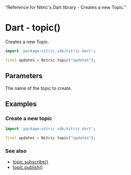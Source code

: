   "Reference for Nitric's Dart library - Creates a new Topic."

# Dart - topic()

Creates a new Topic.

```dart
import 'package:nitric_sdk/nitric.dart';

final updates = Nitric.topic("updates");
```

## Parameters

<Properties>
  <Property name="name" required type="String">
    The name of the topic to create.
  </Property>
</Properties>

## Examples

### Create a new topic

```dart
import 'package:nitric_sdk/nitric.dart';

final updates = Nitric.topic("updates");
```

### See also

- [topic.subscribe()](./topic-subscribe)
- [topic.publish()](./topic-publish)

